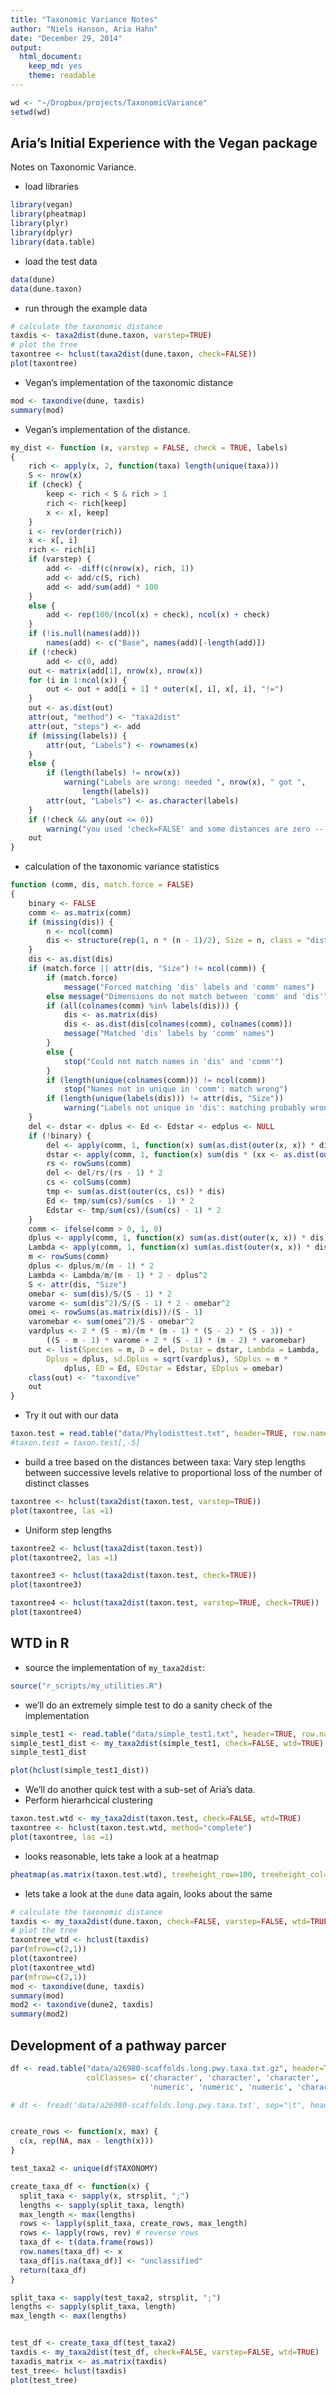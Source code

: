```yaml
---
title: "Taxonomic Variance Notes"
author: "Niels Hanson, Aria Hahn"
date: "December 29, 2014"
output:
  html_document:
    keep_md: yes
    theme: readable
---
```


```r
wd <- "~/Dropbox/projects/TaxonomicVariance"
setwd(wd)
```

## Aria's Initial Experience with the Vegan package

Notes on Taxonomic Variance.

* load libraries

```r
library(vegan)
library(pheatmap)
library(plyr)
library(dplyr)
library(data.table)
```

* load the test data

```r
data(dune)
data(dune.taxon)
```

* run through the example data

```r
# calculate the taxonomic distance
taxdis <- taxa2dist(dune.taxon, varstep=TRUE)
# plot the tree
taxontree <- hclust(taxa2dist(dune.taxon, check=FALSE))
plot(taxontree)
```

* Vegan's implementation of the taxonomic distance

```r
mod <- taxondive(dune, taxdis)
summary(mod)
```

* Vegan's implementation of the distance.

```r
my_dist <- function (x, varstep = FALSE, check = TRUE, labels) 
{
    rich <- apply(x, 2, function(taxa) length(unique(taxa)))
    S <- nrow(x)
    if (check) {
        keep <- rich < S & rich > 1
        rich <- rich[keep]
        x <- x[, keep]
    }
    i <- rev(order(rich))
    x <- x[, i]
    rich <- rich[i]
    if (varstep) {
        add <- -diff(c(nrow(x), rich, 1))
        add <- add/c(S, rich)
        add <- add/sum(add) * 100
    }
    else {
        add <- rep(100/(ncol(x) + check), ncol(x) + check)
    }
    if (!is.null(names(add))) 
        names(add) <- c("Base", names(add)[-length(add)])
    if (!check) 
        add <- c(0, add)
    out <- matrix(add[1], nrow(x), nrow(x))
    for (i in 1:ncol(x)) {
        out <- out + add[i + 1] * outer(x[, i], x[, i], "!=")
    }
    out <- as.dist(out)
    attr(out, "method") <- "taxa2dist"
    attr(out, "steps") <- add
    if (missing(labels)) {
        attr(out, "Labels") <- rownames(x)
    }
    else {
        if (length(labels) != nrow(x)) 
            warning("Labels are wrong: needed ", nrow(x), " got ", 
                length(labels))
        attr(out, "Labels") <- as.character(labels)
    }
    if (!check && any(out <= 0)) 
        warning("you used 'check=FALSE' and some distances are zero -- was this intended?")
    out
}
```

* calculation of the taxonomic variance statistics

```r
function (comm, dis, match.force = FALSE) 
{
    binary <- FALSE
    comm <- as.matrix(comm)
    if (missing(dis)) {
        n <- ncol(comm)
        dis <- structure(rep(1, n * (n - 1)/2), Size = n, class = "dist")
    }
    dis <- as.dist(dis)
    if (match.force || attr(dis, "Size") != ncol(comm)) {
        if (match.force) 
            message("Forced matching 'dis' labels and 'comm' names")
        else message("Dimensions do not match between 'comm' and 'dis'")
        if (all(colnames(comm) %in% labels(dis))) {
            dis <- as.matrix(dis)
            dis <- as.dist(dis[colnames(comm), colnames(comm)])
            message("Matched 'dis' labels by 'comm' names")
        }
        else {
            stop("Could not match names in 'dis' and 'comm'")
        }
        if (length(unique(colnames(comm))) != ncol(comm)) 
            stop("Names not in unique in 'comm': match wrong")
        if (length(unique(labels(dis))) != attr(dis, "Size")) 
            warning("Labels not unique in 'dis': matching probably wrong")
    }
    del <- dstar <- dplus <- Ed <- Edstar <- edplus <- NULL
    if (!binary) {
        del <- apply(comm, 1, function(x) sum(as.dist(outer(x, x)) * dis))
        dstar <- apply(comm, 1, function(x) sum(dis * (xx <- as.dist(outer(x, x))))/sum(xx))
        rs <- rowSums(comm)
        del <- del/rs/(rs - 1) * 2
        cs <- colSums(comm)
        tmp <- sum(as.dist(outer(cs, cs)) * dis)
        Ed <- tmp/sum(cs)/sum(cs - 1) * 2
        Edstar <- tmp/sum(cs)/(sum(cs) - 1) * 2
    }
    comm <- ifelse(comm > 0, 1, 0)
    dplus <- apply(comm, 1, function(x) sum(as.dist(outer(x, x)) * dis))
    Lambda <- apply(comm, 1, function(x) sum(as.dist(outer(x, x)) * dis^2))
    m <- rowSums(comm)
    dplus <- dplus/m/(m - 1) * 2
    Lambda <- Lambda/m/(m - 1) * 2 - dplus^2
    S <- attr(dis, "Size")
    omebar <- sum(dis)/S/(S - 1) * 2
    varome <- sum(dis^2)/S/(S - 1) * 2 - omebar^2
    omei <- rowSums(as.matrix(dis))/(S - 1)
    varomebar <- sum(omei^2)/S - omebar^2
    vardplus <- 2 * (S - m)/(m * (m - 1) * (S - 2) * (S - 3)) * 
        ((S - m - 1) * varome + 2 * (S - 1) * (m - 2) * varomebar)
    out <- list(Species = m, D = del, Dstar = dstar, Lambda = Lambda, 
        Dplus = dplus, sd.Dplus = sqrt(vardplus), SDplus = m * 
            dplus, ED = Ed, EDstar = Edstar, EDplus = omebar)
    class(out) <- "taxondive"
    out
}
```

* Try it out with our data

```r
taxon.test = read.table("data/Phylodisttest.txt", header=TRUE, row.names="row.names", sep ="\t")
#taxon.test = taxon.test[,-5]
```

* build a tree based on the distances between taxa: Vary step lengths between successive levels relative to proportional loss of the number of distinct classes

```r
taxontree <- hclust(taxa2dist(taxon.test, varstep=TRUE))
plot(taxontree, las =1)
```

* Uniform step lengths

```r
taxontree2 <- hclust(taxa2dist(taxon.test))
plot(taxontree2, las =1)
```

```r
taxontree3 <- hclust(taxa2dist(taxon.test, check=TRUE))
plot(taxontree3)
```

```r
taxontree4 <- hclust(taxa2dist(taxon.test, varstep=TRUE, check=TRUE))
plot(taxontree4)
```

## WTD in R

* source the implementation of `my_taxa2dist`:

```r
source("r_scripts/my_utilities.R")
```

* we'll do an extremely simple test to do a sanity check of the implementation

```r
simple_test1 <- read.table("data/simple_test1.txt", header=TRUE, row.names="row.names", sep ="\t")
simple_test1_dist <- my_taxa2dist(simple_test1, check=FALSE, wtd=TRUE)
simple_test1_dist
```

```r
plot(hclust(simple_test1_dist))
```

* We'll do another quick test with a sub-set of Aria's data.
* Perform hierarhcical clustering

```r
taxon.test.wtd <- my_taxa2dist(taxon.test, check=FALSE, wtd=TRUE)
taxontree <- hclust(taxon.test.wtd, method="complete")
plot(taxontree, las =1)
```

* looks reasonable, lets take a look at a heatmap

```r
pheatmap(as.matrix(taxon.test.wtd), treeheight_row=100, treeheight_col=100)
```

* lets take a look at the `dune` data again,  looks about the same

```r
# calculate the taxonomic distance
taxdis <- my_taxa2dist(dune.taxon, check=FALSE, varstep=FALSE, wtd=TRUE)
# plot the tree
taxontree_wtd <- hclust(taxdis)
par(mfrow=c(2,1))
plot(taxontree)
plot(taxontree_wtd)
par(mfrow=c(2,1))
mod <- taxondive(dune, taxdis)
summary(mod)
mod2 <- taxondive(dune2, taxdis)
summary(mod2)
```

## Development of a pathway parcer

```r
df <- read.table("data/a26980-scaffolds.long.pwy.taxa.txt.gz", header=TRUE, sep="\t",
                 colClasses= c('character', 'character', 'character', 'character', 'character',
                               'numeric', 'numeric', 'numeric', 'character', 'character'),quote = "")

# dt <- fread('data/a26980-scaffolds.long.pwy.taxa.txt', sep="\t", header=TRUE)


create_rows <- function(x, max) {
  c(x, rep(NA, max - length(x)))
}

test_taxa2 <- unique(df$TAXONOMY)

create_taxa_df <- function(x) {
  split_taxa <- sapply(x, strsplit, ";")
  lengths <- sapply(split_taxa, length)
  max_length <- max(lengths)
  rows <- lapply(split_taxa, create_rows, max_length)
  rows <- lapply(rows, rev) # reverse rows
  taxa_df <- t(data.frame(rows))
  row.names(taxa_df) <- x
  taxa_df[is.na(taxa_df)] <- "unclassified"
  return(taxa_df)
}

split_taxa <- sapply(test_taxa2, strsplit, ";")
lengths <- sapply(split_taxa, length)
max_length <- max(lengths)


test_df <- create_taxa_df(test_taxa2)
taxdis <- my_taxa2dist(test_df, check=FALSE, varstep=FALSE, wtd=TRUE)
taxadis_matrix <- as.matrix(taxdis)
test_tree<- hclust(taxdis)
plot(test_tree)
```


```r

```
